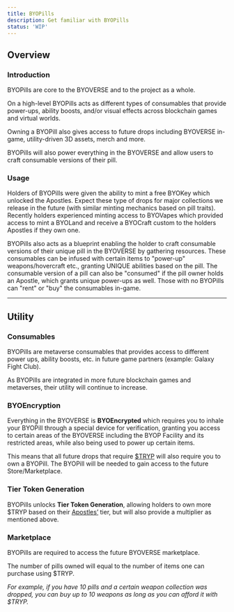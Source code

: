 ```yaml
---
title: BYOPills
description: Get familiar with BYOPills
status: 'WIP'
---
```


## Overview

### Introduction

BYOPills are core to the BYOVERSE and to the project as a whole.

On a high-level BYOPills acts as different types of consumables that provide power-ups, ability boosts, and/or visual effects across blockchain games and virtual worlds. 

Owning a BYOPill also gives access to future drops including BYOVERSE in-game, utility-driven 3D assets, merch and more. 

BYOPills will also power everything in the BYOVERSE and allow users to craft consumable versions of their pill.

### Usage

Holders of BYOPills were given the ability to mint a free BYOKey which unlocked the Apostles. Expect these type of drops for major collections we release in the future (with similar minting mechanics based on pill traits). Recently holders experienced minting access to BYOVapes which provided access to mint a BYOLand and receive a BYOCraft custom to the holders Apostles if they own one.

BYOPills also acts as a blueprint enabling the holder to craft consumable versions of their unique pill in the BYOVERSE by gathering resources. These consumables can be infused with certain items to "power-up" weapons/hovercraft etc., granting UNIQUE abilities based on the pill. The consumable version of a pill can also be "consumed" if the pill owner holds an Apostle, which grants unique power-ups as well. Those with no BYOPills can "rent" or "buy" the consumables in-game.

---

## Utility

### Consumables
BYOPills are metaverse consumables that provides access to different power ups, ability boosts, etc. in future game partners (example: Galaxy Fight Club). 

As BYOPills are integrated in more future blockchain games and metaverses, their utility will continue to increase.

### BYOEncryption

Everything in the BYOVERSE is **BYOEncrypted** which requires you to inhale your BYOPill through a special device for verification, granting you access to certain areas of the BYOVERSE including the BYOP Facility and its restricted areas, while also being used to power up certain items.

This means that all future drops that require [$TRYP](/docs/tryp/) will also require you to own a BYOPill. The BYOPill will be needed to gain access to the future Store/Marketplace.

### Tier Token Generation
BYOPills unlocks **Tier Token Generation**, allowing holders to own more $TRYP based on their [Apostles’](/docs/apostles/) tier, but will also provide a multiplier as mentioned above.

### Marketplace
BYOPills are required to access the future BYOVERSE marketplace. 

The number of pills owned will equal to the number of items one can purchase using $TRYP. 

*For example, if you have 10 pills and a certain weapon collection was dropped, you can buy up to 10 weapons as long as you can afford it with $TRYP.*